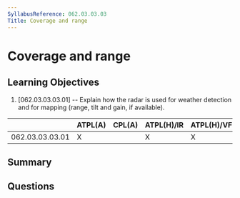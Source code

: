 ```yaml
---
SyllabusReference: 062.03.03.03
Title: Coverage and range
---
```


# Coverage and range

## Learning Objectives

1. [062.03.03.03.01] -- Explain how the radar is used for weather detection and
   for mapping (range, tilt and gain, if available).

|                 | ATPL(A) | CPL(A) | ATPL(H)/IR | ATPL(H)/VFR | CPL(H) | IR  | CBIR(A) |
| --------------- | ------- | ------ | ---------- | ----------- | ------ | --- | ------- |
| 062.03.03.03.01 | X       |        | X          | X           |        | X   | X       |

## Summary

## Questions
